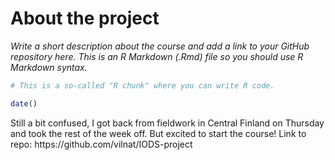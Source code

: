 
# About the project

*Write a short description about the course and add a link to your GitHub repository here. This is an R Markdown (.Rmd) file so you should use R Markdown syntax.*

```r
# This is a so-called "R chunk" where you can write R code.

date()

```
Still a bit confused, I got back from fieldwork in Central Finland on Thursday and took the rest of the week off. But excited to start the course!
Link to repo: https://github.com/vilnat/IODS-project
